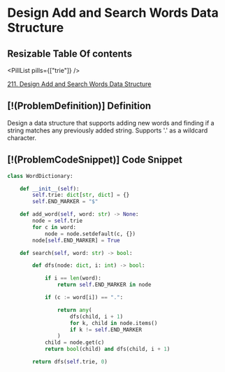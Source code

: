 # Design Add and Search Words Data Structure

## Resizable Table Of contents

<DifficultyBadge difficulty="medium" />

<PillList pills={["trie"]} />

[211. Design Add and Search Words Data Structure](https://leetcode.com/problems/design-add-and-search-words-data-structure)

## [!(ProblemDefinition)] Definition

Design a data structure that supports adding new words and finding if a string matches any previously added string. Supports '.' as a wildcard character.

## [!(ProblemCodeSnippet)] Code Snippet

```python meta="source=problems/211-design-add-and-search-words-data-structure/solution.py"
class WordDictionary:

    def __init__(self):
        self.trie: dict[str, dict] = {}
        self.END_MARKER = "$"

    def add_word(self, word: str) -> None:
        node = self.trie
        for c in word:
            node = node.setdefault(c, {})
        node[self.END_MARKER] = True

    def search(self, word: str) -> bool:

        def dfs(node: dict, i: int) -> bool:

            if i == len(word):
                return self.END_MARKER in node

            if (c := word[i]) == ".":

                return any(
                    dfs(child, i + 1)
                    for k, child in node.items()
                    if k != self.END_MARKER
                )
            child = node.get(c)
            return bool(child) and dfs(child, i + 1)

        return dfs(self.trie, 0)
```


